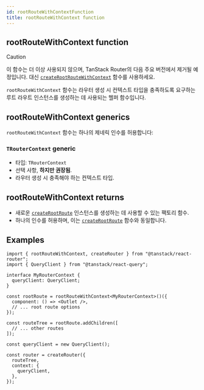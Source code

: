 ```yaml
---
id: rootRouteWithContextFunction
title: rootRouteWithContext function
---
```


## rootRouteWithContext function

> [!CAUTION]
> 이 함수는 더 이상 사용되지 않으며, TanStack Router의 다음 주요 버전에서 제거될 예정입니다.
> 대신 [`createRootRouteWithContext`](../functions/createRootRouteWithContextFunction.md) 함수를 사용하세요.

`rootRouteWithContext` 함수는 라우터 생성 시 컨텍스트 타입을 충족하도록 요구하는 루트 라우트 인스턴스를 생성하는 데 사용되는 헬퍼 함수입니다.

## rootRouteWithContext generics

`rootRouteWithContext` 함수는 하나의 제네릭 인수를 허용합니다:

### `TRouterContext` generic

- 타입: `TRouterContext`
- 선택 사항, **하지만 권장됨**.
- 라우터 생성 시 충족해야 하는 컨텍스트 타입.

## rootRouteWithContext returns

- 새로운 [`createRootRoute`](../functions/createRootRouteFunction.md) 인스턴스를 생성하는 데 사용할 수 있는 팩토리 함수.
- 하나의 인수를 허용하며, 이는 [`createRootRoute`](../functions/createRootRouteFunction.md) 함수와 동일합니다.

## Examples

```tsx
import { rootRouteWithContext, createRouter } from "@tanstack/react-router";
import { QueryClient } from "@tanstack/react-query";

interface MyRouterContext {
  queryClient: QueryClient;
}

const rootRoute = rootRouteWithContext<MyRouterContext>()({
  component: () => <Outlet />,
  // ... root route options
});

const routeTree = rootRoute.addChildren([
  // ... other routes
]);

const queryClient = new QueryClient();

const router = createRouter({
  routeTree,
  context: {
    queryClient,
  },
});
```
